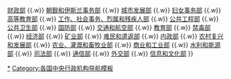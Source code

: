 {{Navbox
|name       = 阿富汗政府部门
|state      = {{{state|}}}
|titlestyle = 
|title      = 阿富汗政府部门
|image      = [[File:National emblem of Afghanistan (Gold).svg|70px]]
|bodystyle  = 
|groupstyle = 
|liststyle  = 
|abovestyle = 
|above      = 
|group1 = [[阿富汗内阁]]
|list1  =[[阿富汗边疆、民族和部落事务部部长|边疆、民族和部落事务部]] {{.w}} [[ 阿富汗财政部|财政部]] {{.w}} [[ 阿富汗朝觐和伊斯兰事务部|朝觐和伊斯兰事务部]] {{.w}} [[ 阿富汗城市发展部|城市发展部]] {{.w}} [[ 阿富汗妇女事务部|妇女事务部]] {{.w}} [[ 阿富汗高等教育部|高等教育部]] {{.w}} [[阿富汗工作、社会事务、烈属和残疾人部|工作、社会事务、烈属和残疾人部]] {{.w}} [[ 阿富汗公共工程部|公共工程部]] {{.w}} [[ 阿富汗公共卫生部|公共卫生部]] {{.w}} [[ 阿富汗国防部|国防部]] {{.w}} [[ 阿富汗交通和航空部|交通和航空部]] {{.w}} [[ 阿富汗教育部|教育部]] {{.w}} [[ 阿富汗禁毒部|禁毒部]] {{.w}} [[ 阿富汗经济部|经济部]] {{.w}} [[ 阿富汗矿业部|矿业部]] {{.w}} [[ 阿富汗难民和遣返部|难民和遣返部]] {{.w}} [[ 阿富汗内政部|内政部]] {{.w}} [[ 阿富汗农村复兴和发展部|农村复兴和发展部]] {{.w}} [[ 阿富汗农业、灌溉和畜牧业部|农业、灌溉和畜牧业部]] {{.w}} [[ 阿富汗商业和工业部|商业和工业部]] {{.w}} [[ 阿富汗水利和能源部|水利和能源部]] {{.w}} [[ 阿富汗司法部|司法部]] {{.w}} [[ 阿富汗通信部|通信部]] {{.w}} [[ 阿富汗外交部|外交部]] {{.w}} [[ 阿富汗信息和文化部|信息和文化部]] 
}}<noinclude>
[[Category:阿富汗政府|*]]
[[Category:各国中央行政机构导航模板]]
</noinclude>